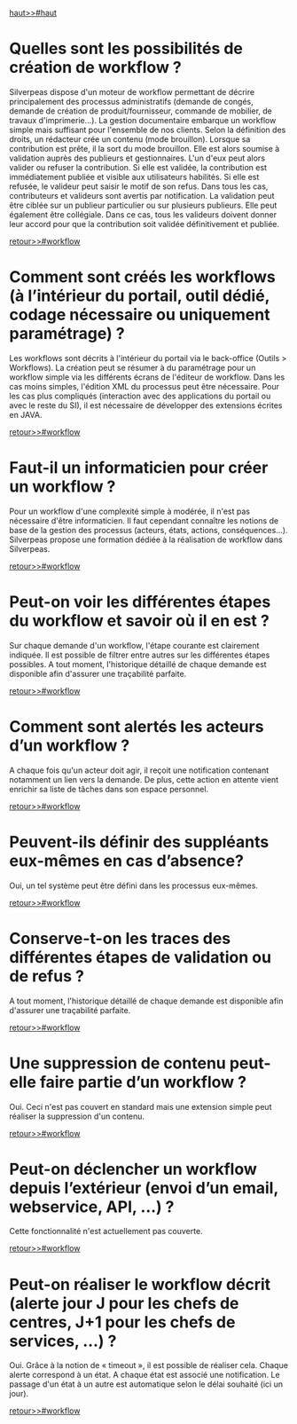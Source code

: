 ﻿[[haut>>#haut]]

= Quelles sont les possibilités de création de workflow ?  =

Silverpeas dispose d'un moteur de workflow permettant de décrire principalement des processus administratifs (demande de congés, demande de création de produit/fournisseur, commande de mobilier, de travaux d'imprimerie...). 
La gestion documentaire embarque un workflow simple mais suffisant pour l'ensemble de nos clients. Selon la définition des droits, un rédacteur crée un contenu (mode brouillon). 
Lorsque sa contribution est prête, il la sort du mode brouillon. Elle est alors soumise à validation auprès des publieurs et gestionnaires. 
L'un d'eux peut alors valider ou refuser la contribution. Si elle est validée, la contribution est immédiatement publiée et visible aux utilisateurs habilités. 
Si elle est refusée, le valideur peut saisir le motif de son refus. Dans tous les cas, contributeurs et valideurs sont avertis par notification.
La validation peut être ciblée sur un publieur particulier ou sur plusieurs publieurs. Elle peut également être collégiale. 
Dans ce cas, tous les valideurs doivent donner leur accord pour que la contribution soit validée définitivement et publiée.

[[retour>>#workflow]]

= Comment sont créés les workflows (à l’intérieur du portail, outil dédié, codage nécessaire ou uniquement paramétrage) ? =

Les workflows sont décrits à l'intérieur du portail via le back-office (Outils > Workflows). 
La création peut se résumer à du paramétrage pour un workflow simple via les différents écrans de l'éditeur de workflow. 
Dans les cas moins simples, l'édition XML du processus peut être nécessaire. 
Pour les cas plus compliqués (interaction avec des applications du portail ou avec le reste du SI), il est nécessaire de développer des extensions écrites en JAVA.

[[retour>>#workflow]]

= Faut-il un informaticien pour créer un workflow ? =

Pour un workflow d'une complexité simple à modérée, il n'est pas nécessaire d'être informaticien. 
Il faut cependant connaître les notions de base de la gestion des processus (acteurs, états, actions, conséquences...). 
Silverpeas propose une formation dédiée à la réalisation de workflow dans Silverpeas.

[[retour>>#workflow]]

= Peut-on voir les différentes étapes du workflow et savoir où il en est ? =

Sur chaque demande d'un workflow, l'étape courante est clairement indiquée. Il est possible de filtrer entre autres sur les différentes étapes possibles. 
A tout moment, l'historique détaillé de chaque demande est disponible afin d'assurer une traçabilité parfaite.

[[retour>>#workflow]]

= Comment sont alertés les acteurs d’un workflow ? =

A chaque fois qu'un acteur doit agir, il reçoit une notification contenant notamment un lien vers la demande. 
De plus, cette action en attente vient enrichir sa liste de tâches dans son espace personnel.

[[retour>>#workflow]]

= Peuvent-ils définir des suppléants eux-mêmes en cas d’absence? =

Oui, un tel système peut être défini dans les processus eux-mêmes.

[[retour>>#workflow]]

= Conserve-t-on les traces des différentes étapes de validation ou de refus ? =

A tout moment, l'historique détaillé de chaque demande est disponible afin d'assurer une traçabilité parfaite.

[[retour>>#workflow]]

= Une suppression de contenu peut-elle faire partie d’un workflow ? =

Oui. Ceci n'est pas couvert en standard mais une extension simple peut réaliser la suppression d'un contenu.

[[retour>>#workflow]]

= Peut-on déclencher un workflow depuis l’extérieur (envoi d’un email, webservice, API, …) ? =

Cette fonctionnalité n'est actuellement pas couverte.

[[retour>>#workflow]]

= Peut-on réaliser le workflow décrit (alerte jour J pour les chefs de centres, J+1 pour les chefs de services, …) ? =

Oui. Grâce à la notion de « timeout », il est possible de réaliser cela. 
Chaque alerte correspond à un état. A chaque état est associé une notification. Le passage d'un état à un autre est automatique selon le délai souhaité (ici un jour).

[[retour>>#workflow]]



